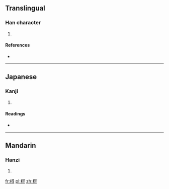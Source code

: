 ==Translingual==

===Han character===
{{Han char|rn=75|rad=木|as=08|sn=12|four=|canj=木日一戈 (DAMI)}}

# {{defn|Han|sort=木08}}

====References====
* {{Han ref|kx=0532.070|dkj=14926|hdz=21231.080|uh=68CF|ud=26831}}

----

==Japanese==

===Kanji===
{{ja-kanji|grade=|rs=木08}}

# {{defn|lang=ja|sort=木08}}

====Readings====
* {{ja-readings|on=[[とく]] (toku), [[どく]] (doku), [[たく]] (taku), [[ちゃく]] (chaku)|kun=}}

----

==Mandarin==

===Hanzi===
{{cmn-hanzi|pin=[[tè]] ([[te4]])|wg=t'e<sup>4</sup>}}

# {{defn|lang=cmn|sort=木08}}

[[fr:棏]]
[[pl:棏]]
[[zh:棏]]